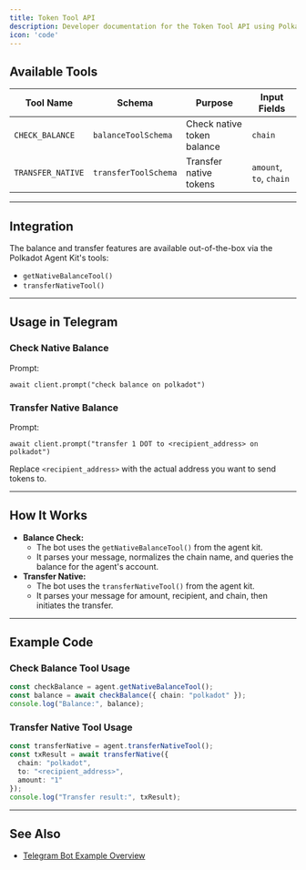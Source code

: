 ```yaml
---
title: Token Tool API
description: Developer documentation for the Token Tool API using Polkadot Agent Kit
icon: 'code'  
---
```


## Available Tools

| Tool Name | Schema | Purpose | Input Fields |
|-----------|--------|---------|--------------|
| `CHECK_BALANCE` | `balanceToolSchema` | Check native token balance | `chain` |
| `TRANSFER_NATIVE` | `transferToolSchema` | Transfer native tokens | `amount`, `to`, `chain` |
---

## Integration

The balance and transfer features are available out-of-the-box via the Polkadot Agent Kit's tools:
- `getNativeBalanceTool()`
- `transferNativeTool()`

---

## Usage in Telegram

### Check Native Balance
Prompt: 
```
await client.prompt("check balance on polkadot")
```

### Transfer Native Balance

Prompt:
```
await client.prompt("transfer 1 DOT to <recipient_address> on polkadot")
```

Replace `<recipient_address>` with the actual address you want to send tokens to.

---

## How It Works

- **Balance Check:**
  - The bot uses the `getNativeBalanceTool()` from the agent kit.
  - It parses your message, normalizes the chain name, and queries the balance for the agent's account.
- **Transfer Native:**
  - The bot uses the `transferNativeTool()` from the agent kit.
  - It parses your message for amount, recipient, and chain, then initiates the transfer.

---

## Example Code

### Check Balance Tool Usage

```ts
const checkBalance = agent.getNativeBalanceTool();
const balance = await checkBalance({ chain: "polkadot" });
console.log("Balance:", balance);
```

### Transfer Native Tool Usage

```ts
const transferNative = agent.transferNativeTool();
const txResult = await transferNative({
  chain: "polkadot",
  to: "<recipient_address>",
  amount: "1"
});
console.log("Transfer result:", txResult);
```

---

## See Also

- [Telegram Bot Example Overview](../examples/telegram-bot)

